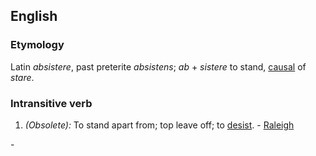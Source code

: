 ==English==

===Etymology===
Latin ''absistere'', past preterite ''absistens''; ''ab'' + ''sistere'' to stand, [[causal]] of ''stare''.
===Intransitive verb===
#''(Obsolete):'' To stand apart from; top leave off; to [[desist]]. - [[Raleigh]]
-